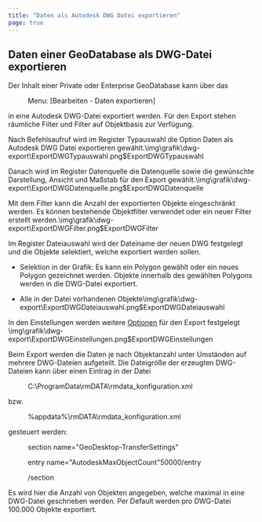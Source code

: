 ```yaml
---
title: "Daten als Autodesk DWG Datei exportieren"
page: true
---
```

## Daten einer GeoDatabase als DWG-Datei exportieren

Der Inhalt einer Private oder Enterprise GeoDatabase kann &#252;ber das  <Menu> Menu: [Bearbeiten - Daten exportieren] </Menu>  in eine Autodesk DWG-Datei exportiert werden. F&#252;r den Export stehen r&#228;umliche Filter und Filter auf Objektbasis zur Verf&#252;gung.

Nach Befehlsaufruf wird im Register  <Border>Typauswahl</Border>  die Option  <Border>Daten als Autodesk DWG Datei exportieren</Border>  gew&#228;hlt.<Image>\img\grafik\dwg-export\ExportDWGTypauswahl.png$ExportDWGTypauswahl</Image>


Danach wird im Register  <Border>Datenquelle</Border>  die Datenquelle sowie die gew&#252;nschte Darstellung, Ansicht und Ma&#223;stab f&#252;r den Export gew&#228;hlt.<Image>\img\grafik\dwg-export\ExportDWGDatenquelle.png$ExportDWGDatenquelle</Image>

Mit dem  <Border>Filter</Border>  kann die Anzahl der exportierten Objekte eingeschr&#228;nkt werden. Es k&#246;nnen bestehende Objektfilter verwendet oder ein neuer Filter erstellt werden.<Image>\img\grafik\dwg-export\ExportDWGFilter.png$ExportDWGFilter</Image>

Im Register  <Border>Dateiauswahl</Border>  wird der Dateiname der neuen DWG festgelegt und die Objekte selektiert, welche exportiert werden sollen.

- Selektion in der Grafik: Es kann ein Polygon gew&#228;hlt oder ein neues Polygon gezeichnet werden. Objekte innerhalb des gew&#228;hlten Polygons werden in die DWG-Datei exportiert.

- Alle in der Datei vorhandenen Objekte<Image>\img\grafik\dwg-export\ExportDWGDateiauswahl.png$ExportDWGDateiauswahl</Image>

In den  <Border>Einstellungen</Border>  werden weitere [Optionen](../fachschaleeditieren/datenbankexportieren3)
 f&#252;r den Export festgelegt<Image>\img\grafik\dwg-export\ExportDWGEinstellungen.png$ExportDWGEinstellungen</Image>

<Success>
Beim Export werden die Daten je nach Objektanzahl unter Umst&#228;nden auf mehrere DWG-Dateien aufgeteilt.
Die Dateigr&#246;&#223;e der erzeugten DWG-Dateien kann &#252;ber einen Eintrag in der Datei
 <Menu>C:\ProgramData\rmDATA\rmdata_konfiguration.xml </Menu>  bzw. 
 <Menu>%appdata%\rmDATA\rmdata_konfiguration.xml</Menu>  
gesteuert werden:
 <Menu>section name="GeoDesktop-TransferSettings"</Menu> 
 <Menu>entry name="AutodeskMaxObjectCount"50000/entry</Menu> 
 <Menu>/section</Menu> 
Es wird hier die Anzahl von Objekten angegeben, welche maximal in eine DWG-Datei geschrieben werden. Per Default werden pro DWG-Datei 100.000 Objekte exportiert.
</Success>

